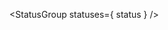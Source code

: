 
<StatusGroup statuses={ status } />

<Title />

<Description />

Our current Footer standard contains other components such as a **[Contact Card](/docs/design-system-components-contact-card--contact-card)** and the **[Colophon](/docs/design-system-components-colophon--colophon).**

<Primary />
<ArgsTable story={PRIMARY_STORY} />
<Stories />
